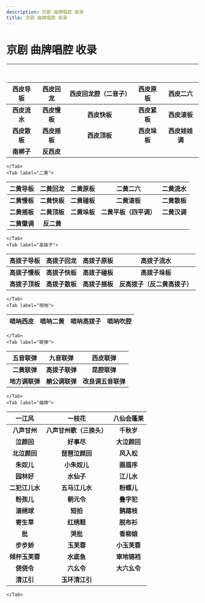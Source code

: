```yaml
---
description: 京剧 曲牌唱腔 收录
title: 京剧 曲牌唱腔 收录
---
```



# 京剧 曲牌唱腔 收录

<hr /> 
<br />

<Tabs>
    <Tab label="西皮">

|   西皮导板   |   西皮回龙   |   西皮回龙腔（二音子）   |    西皮原板    |   西皮二六   |
| :----------: | :----------: | :----------: | :------------: | :----------: |
| **西皮流水** | **西皮慢板** | **西皮快板** | **西皮紧板** |  **西皮滚板**  |
| **西皮散板** | **西皮摇板** | **西皮顶板** | **西皮垛板** | **西皮娃娃调** |
|  **南梆子**  |  **反西皮**  |              |                |              |

    </Tab>
    <Tab label="二黄">

|   二黄导板   |   二黄回龙   |   二黄原板   |        二黄二六        |   二黄流水   |
| :----------: | :----------: | :----------: | :--------------------: | :----------: |
| **二黄慢板** | **二黄快板** | **二黄碰板** |      **二黄滚板**      | **二黄散板** |
| **二黄摇板** | **二黄顶板** | **二黄垛板** | **二黄平板（四平调）** | **二黄汉调** |
| **二黄徽调** |  **反二黄**  |              |                        |              |

    </Tab>
    <Tab label="高拨子">

|   高拨子导板   |   高拨子回龙   |   高拨子原板   |          高拨子流水          |
| :------------: | :------------: | :------------: | :--------------------------: |
| **高拨子慢板** | **高拨子快板** | **高拨子碰板** |        **高拨子垛板**        |
| **高拨子顶板** | **高拨子散板** | **高拨子摇板** | **反高拨子（反二黄高拨子）** |

    </Tab>
    <Tab label="唢呐">

| 唢呐西皮 | 唢呐二黄 | 唢呐高拨子 | 唢呐吹腔 |
| :------: | :------: | :--------: | :--------: |

    </Tab>
    <Tab label="联弹">

|   五音联弹   |    九音联弹    |      西皮联弹      |
| :----------: | :------------: | :----------------: |
| **二黄联弹** | **高拨子联弹** |    **昆腔联弹**    |
| **地方调联弹** | **艄公调联弹** | **改良调五音联弹** |

    </Tab>
    <Tab label="曲牌">

|   一江风   |    一枝花    |      八仙会蓬莱      |
| :----------: | :------------: | :----------------: |
| **八声甘州** | **八声甘州歌（三换头）** | **千秋岁** |
| **泣颜回** | **好事尽** | **大泣颜回** |
| **北泣颜回** | **琵琶泣颜回** | **风入松** |
| **朱奴儿** | **小朱奴儿** | **画眉序** |
| **园林好** | **水仙子** | **江儿水** |
| **二犯江儿水** | **五马江儿水** | **粉蝶儿** |
| **粉孩儿** | **朝元令** | **叠字犯** |
| **滚绣球** | **短拍** | **鹊踏枝** |
| **寄生草** | **红绣鞋** | **脱布衫** |
| **批** | **哭批** | **香柳娘** |
| **步步娇** | **玉芙蓉** | **小玉芙蓉** |
| **倾杯玉芙蓉** | **水底鱼** | **窣地锦裆** |
| **侥侥令** | **六幺令** | **大六幺令** |
| **清江引** | **玉环清江引** |         |

    </Tab>
</Tabs>